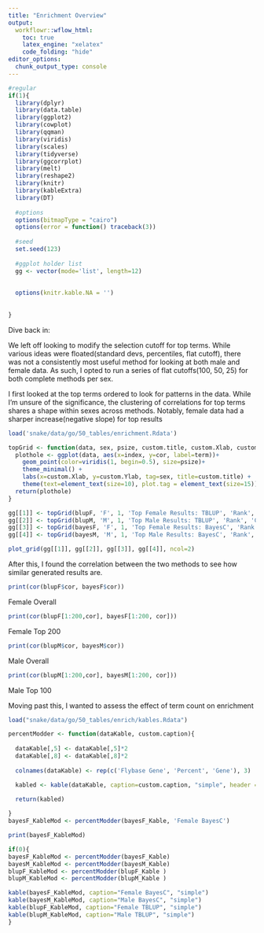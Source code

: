 ```yaml
---
title: "Enrichment Overview"
output:
  workflowr::wflow_html:
    toc: true
    latex_engine: "xelatex"
    code_folding: "hide"
editor_options:
  chunk_output_type: console
---
```


```r
#regular
if(1){
  library(dplyr)
  library(data.table)
  library(ggplot2)
  library(cowplot)
  library(qqman)
  library(viridis)
  library(scales)
  library(tidyverse)
  library(ggcorrplot)
  library(melt)
  library(reshape2)
  library(knitr)
  library(kableExtra)
  library(DT)
  
  #options
  options(bitmapType = "cairo")
  options(error = function() traceback(3))
  
  #seed
  set.seed(123)
  
  #ggplot holder list
  gg <- vector(mode='list', length=12)
  
  
  options(knitr.kable.NA = '')
  
  
}
```



Dive back in: 

We left off looking to modify the selection cutoff for top terms. While various ideas were floated(standard devs, percentiles, flat cutoff), there was not a consistently most useful method for looking at both male and female data. As such, I opted to run a series of flat cutoffs(100, 50, 25) for both complete methods per sex.


I first looked at the top terms ordered to look for patterns in the data. While I'm unsure of the significance, the clustering of correlations for top terms shares a shape within sexes across methods. Notably, female data had a sharper increase(negative slope) for top results

```r

load('snake/data/go/50_tables/enrichment.Rdata')

topGrid <- function(data, sex, psize, custom.title, custom.Xlab, custom.Ylab){
  plothole <- ggplot(data, aes(x=index, y=cor, label=term))+
    geom_point(color=viridis(1, begin=0.5), size=psize)+
    theme_minimal() +
    labs(x=custom.Xlab, y=custom.Ylab, tag=sex, title=custom.title) +
    theme(text=element_text(size=10), plot.tag = element_text(size=15))
  return(plothole)
}

gg[[1]] <- topGrid(blupF, 'F', 1, 'Top Female Results: TBLUP', 'Rank', 'Correlation')
gg[[2]] <- topGrid(blupM, 'M', 1, 'Top Male Results: TBLUP', 'Rank', 'Correlation')
gg[[3]] <- topGrid(bayesF, 'F', 1, 'Top Female Results: BayesC', 'Rank', 'Correlation')
gg[[4]] <- topGrid(bayesM, 'M', 1, 'Top Male Results: BayesC', 'Rank', 'Correlation')

plot_grid(gg[[1]], gg[[2]], gg[[3]], gg[[4]], ncol=2)

```

After this, I found the correlation between the two methods to see how similar generated results are. 


```r

print(cor(blupF$cor, bayesF$cor))

```

Female Overall

```r

print(cor(blupF[1:200,cor], bayesF[1:200, cor]))

```

Female Top 200

```r

print(cor(blupM$cor, bayesM$cor))

```

Male Overall

```r

print(cor(blupM[1:200,cor], bayesM[1:200, cor]))

```

Male Top 100


Moving past this, I wanted to assess the effect of term count on enrichment




```r

load("snake/data/go/50_tables/enrich/kables.Rdata")

percentModder <- function(dataKable, custom.caption){
  
  dataKable[,5] <- dataKable[,5]*2
  dataKable[,8] <- dataKable[,8]*2
  
  colnames(dataKable) <- rep(c('Flybase Gene', 'Percent', 'Gene'), 3)

  kabled <- kable(dataKable, caption=custom.caption, "simple", header = c('Top 100 GO Terms' = 3, 'Top 50 GO Terms' = 3, 'Top 25 GO Terms' = 3))

  return(kabled)
  
}
bayesF_KableMod <- percentModder(bayesF_Kable, 'Female BayesC')

print(bayesF_KableMod)

if(0){
bayesF_KableMod <- percentModder(bayesF_Kable)
bayesM_KableMod <- percentModder(bayesM_Kable)
blupF_KableMod <- percentModder(blupF_Kable )
blupM_KableMod <- percentModder(blupM_Kable )

kable(bayesF_KableMod, caption="Female BayesC", "simple")
kable(bayesM_KableMod, caption="Male BayesC", "simple")
kable(blupF_KableMod, caption="Female TBLUP", "simple")
kable(blupM_KableMod, caption="Male TBLUP", "simple")
}

```

